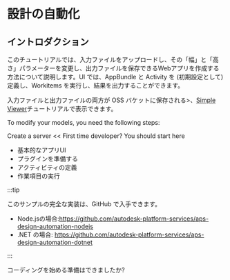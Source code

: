 
# 設計の自動化

## イントロダクション

このチュートリアルでは、入力ファイルをアップロードし、その「幅」と「高さ」パラメーターを変更し、出力ファイルを保存できるWebアプリを作成する方法について説明します。UI では、AppBundle と Activity を (初期設定として) 定義し、Workitems を実行し、結果を出力することができます。

入力ファイルと出力ファイルの両方が OSS バケットに保存される>、[Simple Viewer](../simple-viewer/)チュートリアルで表示できます。

<ResponsiveVideo src={PreviewUrl} />
To modify your models, you need the following steps:

Create a server << First time developer? You should start here

- 基本的なアプリUI
- プラグインを準備する
- アクティビティの定義
- 作業項目の実行



:::tip

このサンプルの完全な実装は、GitHub で入手できます。

- Node.jsの場合:https://github.com/autodesk-platform-services/aps-design-automation-nodejs
- .NET の場合: https://github.com/autodesk-platform-services/aps-design-automation-dotnet



:::

コーディングを始める準備はできましたか?